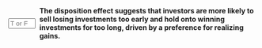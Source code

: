 ::: {.question-block}

<form onsubmit="event.preventDefault(); checkAnswerBox('module5_tf_q13','F')" style="display: flex; align-items: center; gap: 8px;">
<input type="text" id="module5_tf_q13" name="module5_tf_q13" maxlength="1" placeholder="T or F" style="width: 55px;" data-correct-answer="F" /> 
<label for="module5_tf_q13"><strong>The disposition effect suggests that investors are more likely to sell losing investments too early and hold onto winning investments for too long, driven by a preference for realizing gains.</strong></label>
</form>

<div id="feedback-module5_tf_q13" class="feedback" data-status="" style="display:none;">
This is FALSE. It's the opposite: investors often hold onto losing stocks and sell winners too early.
</div>

:::
